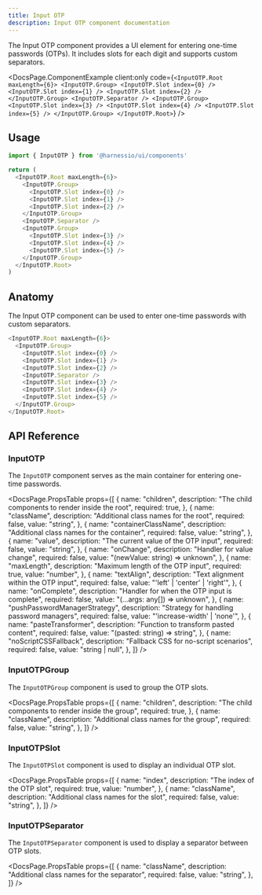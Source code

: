 ```yaml
---
title: Input OTP
description: Input OTP component documentation
---
```


The Input OTP component provides a UI element for entering one-time passwords (OTPs). It includes slots for each digit and supports custom separators.


<DocsPage.ComponentExample
  client:only
  code={`<InputOTP.Root maxLength={6}>
  <InputOTP.Group>
    <InputOTP.Slot index={0} />
    <InputOTP.Slot index={1} />
    <InputOTP.Slot index={2} />
  </InputOTP.Group>
  <InputOTP.Separator />
  <InputOTP.Group>
    <InputOTP.Slot index={3} />
    <InputOTP.Slot index={4} />
    <InputOTP.Slot index={5} />
  </InputOTP.Group>
</InputOTP.Root>`}
/>

## Usage

```typescript jsx
import { InputOTP } from '@harnessio/ui/components'

return (
  <InputOTP.Root maxLength={6}>
    <InputOTP.Group>
      <InputOTP.Slot index={0} />
      <InputOTP.Slot index={1} />
      <InputOTP.Slot index={2} />
    </InputOTP.Group>
    <InputOTP.Separator />
    <InputOTP.Group>
      <InputOTP.Slot index={3} />
      <InputOTP.Slot index={4} />
      <InputOTP.Slot index={5} />
    </InputOTP.Group>
  </InputOTP.Root>
)
```

## Anatomy

The Input OTP component can be used to enter one-time passwords with custom separators.

```typescript jsx
<InputOTP.Root maxLength={6}>
  <InputOTP.Group>
    <InputOTP.Slot index={0} />
    <InputOTP.Slot index={1} />
    <InputOTP.Slot index={2} />
    <InputOTP.Separator />
    <InputOTP.Slot index={3} />
    <InputOTP.Slot index={4} />
    <InputOTP.Slot index={5} />
  </InputOTP.Group>
</InputOTP.Root>
```

## API Reference

### InputOTP

The `InputOTP` component serves as the main container for entering one-time passwords.

<DocsPage.PropsTable
  props={[
    {
      name: "children",
      description: "The child components to render inside the root",
      required: true,
    },
    {
      name: "className",
      description: "Additional class names for the root",
      required: false,
      value: "string",
    },
    {
      name: "containerClassName",
      description: "Additional class names for the container",
      required: false,
      value: "string",
    },
    {
      name: "value",
      description: "The current value of the OTP input",
      required: false,
      value: "string",
    },
    {
      name: "onChange",
      description: "Handler for value change",
      required: false,
      value: "(newValue: string) => unknown",
    },
    {
      name: "maxLength",
      description: "Maximum length of the OTP input",
      required: true,
      value: "number",
    },
    {
      name: "textAlign",
      description: "Text alignment within the OTP input",
      required: false,
      value: "'left' | 'center' | 'right'",
    },
    {
      name: "onComplete",
      description: "Handler for when the OTP input is complete",
      required: false,
      value: "(...args: any[]) => unknown",
    },
    {
      name: "pushPasswordManagerStrategy",
      description: "Strategy for handling password managers",
      required: false,
      value: "'increase-width' | 'none'",
    },
    {
      name: "pasteTransformer",
      description: "Function to transform pasted content",
      required: false,
      value: "(pasted: string) => string",
    },
    {
      name: "noScriptCSSFallback",
      description: "Fallback CSS for no-script scenarios",
      required: false,
      value: "string | null",
    },
  ]}
/>

### InputOTPGroup

The `InputOTPGroup` component is used to group the OTP slots.

<DocsPage.PropsTable
  props={[
    {
      name: "children",
      description: "The child components to render inside the group",
      required: true,
    },
    {
      name: "className",
      description: "Additional class names for the group",
      required: false,
      value: "string",
    },
  ]}
/>

### InputOTPSlot

The `InputOTPSlot` component is used to display an individual OTP slot.

<DocsPage.PropsTable
  props={[
    {
      name: "index",
      description: "The index of the OTP slot",
      required: true,
      value: "number",
    },
    {
      name: "className",
      description: "Additional class names for the slot",
      required: false,
      value: "string",
    },
  ]}
/>

### InputOTPSeparator

The `InputOTPSeparator` component is used to display a separator between OTP slots.

<DocsPage.PropsTable
  props={[
    {
      name: "className",
      description: "Additional class names for the separator",
      required: false,
      value: "string",
    },
  ]}
/>
